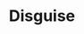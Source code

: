 ---
title: "Disguise"
meta_title: "Disguise craft"
description: "Craft de Disguise"
rank: "e"
draft: false
name: "Disguise"
recipe_img: "https://wiki.pokexgames.com/images/e/e3/Disguise.png"
level: 14
craft_time: 300
result: 1
value_npc: 1
ingredients:
  - name: "Plant Tail"
    quantity: 3
    item_img: "https://wiki.pokexgames.com/images/9/92/Plant_Tail.png"
    value_npc: 1
  - name: "Style Point"
    quantity: 200
    item_img: "https://wiki.pokexgames.com/images/e/e0/Style_point.png"
    value_npc: 1
---
